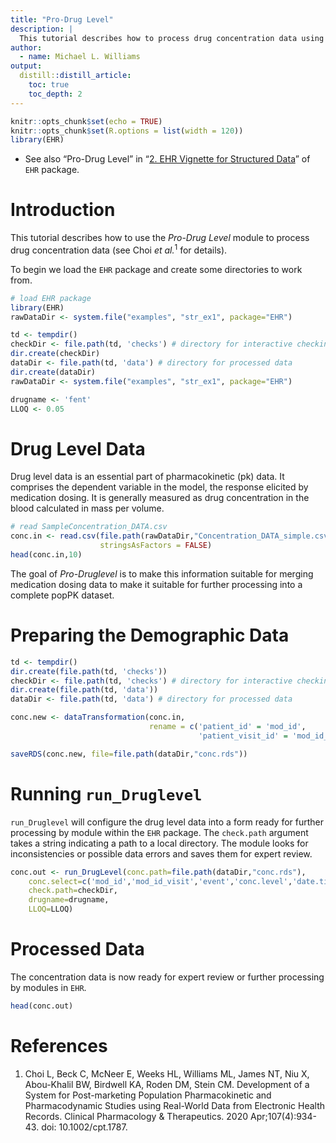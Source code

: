 ```yaml
---
title: "Pro-Drug Level"
description: |
  This tutorial describes how to process drug concentration data using *Pro-Drug Level* module in the system.
author:
  - name: Michael L. Williams
output:
  distill::distill_article:
    toc: true
    toc_depth: 2
---
```


```r
knitr::opts_chunk$set(echo = TRUE)
knitr::opts_chunk$set(R.options = list(width = 120))
library(EHR)
```

* See also "Pro-Drug Level" in "[2. EHR Vignette for Structured Data](https://cran.r-project.org/web/packages/EHR/vignettes/ehr_vignette_02_str.html)" of `EHR` package.

# Introduction

This tutorial describes how to use the *Pro-Drug Level* module to process drug concentration data (see Choi *et al.*$^{1}$ for details).

To begin we load the `EHR` package and create some directories to work from. 

```r
# load EHR package
library(EHR)
rawDataDir <- system.file("examples", "str_ex1", package="EHR")

td <- tempdir()
checkDir <- file.path(td, 'checks') # directory for interactive checking
dir.create(checkDir)
dataDir <- file.path(td, 'data') # directory for processed data
dir.create(dataDir)
rawDataDir <- system.file("examples", "str_ex1", package="EHR")

drugname <- 'fent'
LLOQ <- 0.05
```



# Drug Level Data

Drug level data is an essential part of pharmacokinetic (pk) data.  It comprises the dependent variable in the model, the response elicited by medication dosing.  It is generally measured as drug concentration in the blood calculated in mass per volume.

```r
# read SampleConcentration_DATA.csv
conc.in <- read.csv(file.path(rawDataDir,"Concentration_DATA_simple.csv"),
                    stringsAsFactors = FALSE)
head(conc.in,10)
```

The goal of *Pro-Druglevel* is to make this information suitable for merging medication dosing data to make it suitable for further processing into a complete popPK dataset.

# Preparing the Demographic Data

```r
td <- tempdir()
dir.create(file.path(td, 'checks'))
checkDir <- file.path(td, 'checks') # directory for interactive checking
dir.create(file.path(td, 'data'))
dataDir <- file.path(td, 'data') # directory for processed data

conc.new <- dataTransformation(conc.in, 
                               rename = c('patient_id' = 'mod_id',
                                          'patient_visit_id' = 'mod_id_visit'))

saveRDS(conc.new, file=file.path(dataDir,"conc.rds"))
```

# Running `run_Druglevel`

`run_Druglevel` will configure the drug level data into a form ready for further processing by module within the `EHR` package. The `check.path` argument takes a string indicating a path to a local directory.  The module looks for inconsistencies or possible data errors and saves them for expert review.

```r
conc.out <- run_DrugLevel(conc.path=file.path(dataDir,"conc.rds"),
    conc.select=c('mod_id','mod_id_visit','event','conc.level','date.time'),
    check.path=checkDir,
    drugname=drugname,
    LLOQ=LLOQ)
```

# Processed Data

The concentration data is now ready for expert review or further processing by modules in `EHR`.

```r
head(conc.out)
```

# References
1. Choi L, Beck C, McNeer E, Weeks HL, Williams ML, James NT, Niu X, Abou-Khalil BW, Birdwell KA, Roden DM, Stein CM. Development of a System for Post-marketing Population Pharmacokinetic and Pharmacodynamic Studies using Real-World Data from Electronic Health Records. Clinical Pharmacology & Therapeutics. 2020 Apr;107(4):934-43. doi: 10.1002/cpt.1787.

